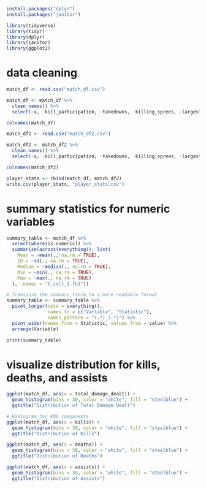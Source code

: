 ```r
install.packages("dplyr")
install.packages("janitor")

library(tidyverse)
library(tidyr)
library(dplyr)
library(janitor)
library(ggplot2)
```
# data cleaning
```r
match_df <- read.csv("match_df.csv")

match_df <- match_df %>% 
  clean_names() %>% 
  select(-x, -kill_participation, -takedowns, -killing_sprees, -largest_killing_spree, -largest_multi_kill, -double_kills, -triple_kills, -quadra_kills, -penta_kills)

colnames(match_df)

match_df2 <- read.csv("match_df2.csv")

match_df2 <- match_df2 %>% 
  clean_names() %>% 
  select(-x, -kill_participation, -takedowns, -killing_sprees, -largest_killing_spree, -largest_multi_kill, -double_kills, -triple_kills, -quadra_kills, -penta_kills)

colnames(match_df2)

player_stats <- rbind(match_df, match_df2)
write.csv(player_stats, "player_stats.csv")
```

# summary statistics for numeric variables
```r
summary_table <- match_df %>%
  select(where(is.numeric)) %>%
  summarise(across(everything(), list(
    Mean = ~mean(., na.rm = TRUE), 
    SD = ~sd(., na.rm = TRUE), 
    Median = ~median(., na.rm = TRUE), 
    Min = ~min(., na.rm = TRUE), 
    Max = ~max(., na.rm = TRUE)
  ), .names = "{.col}_{.fn}"))

# Transpose the summary table to a more readable format
summary_table <- summary_table %>%
  pivot_longer(cols = everything(),
               names_to = c("Variable", "Statistic"),
               names_pattern = "(.*)_(.*)") %>%
  pivot_wider(names_from = Statistic, values_from = value) %>%
  arrange(Variable)

print(summary_table)
```

# visualize distribution for kills, deaths, and assists
```r
ggplot(match_df, aes(x = total_damage_dealt)) + 
  geom_histogram(bins = 30, color = "white", fill = "steelblue") + 
  ggtitle("Distribution of Total Damage Dealt")

# Histogram for KDA components
ggplot(match_df, aes(x = kills)) + 
  geom_histogram(bins = 30, color = "white", fill = "steelblue") + 
  ggtitle("Distribution of Kills")

ggplot(match_df, aes(x = deaths)) + 
  geom_histogram(bins = 30, color = "white", fill = "steelblue") + 
  ggtitle("Distribution of Deaths")

ggplot(match_df, aes(x = assists)) + 
  geom_histogram(bins = 30, color = "white", fill = "steelblue") + 
  ggtitle("Distribution of Assists")
```